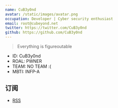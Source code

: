 ```yaml
---
name: CuB3y0nd
avatar: /static/images/avatar.png
occupation: Developer | Cyber security enthusiast
email: root@cubeyond.net
twitter: https://twitter.com/CuB3y0nd
github: https://github.com/CuB3y0nd
---
```


> Everything is figureoutable

 - ID: CuB3y0nd
 - ROAL: PWNER
 - TEAM: NO TEAM :(
 - MBTI: INFP-A

## 订阅
 - [RSS](https://www.cubeyond.net/feed.xml)

